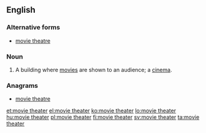==English==

===Alternative forms===
* [[movie theatre]]

===Noun===
{{en-noun|head=[[movie]] [[theater]]}}

# {{context|US|lang=en}} A building where [[movie]]s are shown to an audience; a [[cinema]].

===Anagrams===
* [[movie theatre#English|movie theatre]]

[[et:movie theater]]
[[el:movie theater]]
[[ko:movie theater]]
[[lo:movie theater]]
[[hu:movie theater]]
[[pl:movie theater]]
[[fi:movie theater]]
[[sv:movie theater]]
[[ta:movie theater]]
